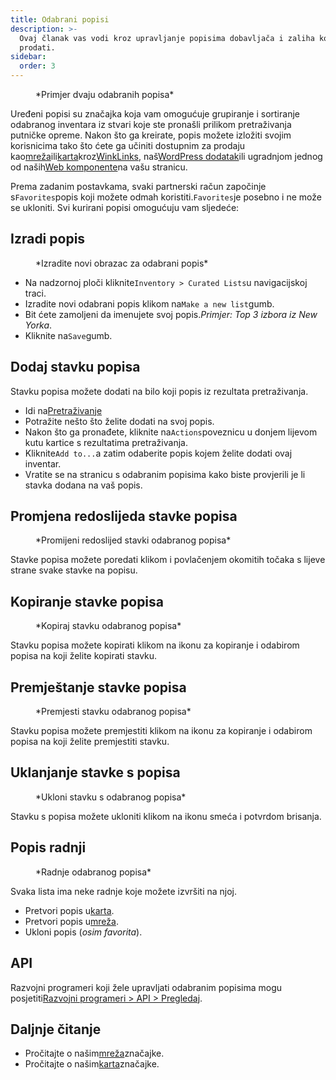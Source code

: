 ```yaml
---
title: Odabrani popisi
description: >-
  Ovaj članak vas vodi kroz upravljanje popisima dobavljača i zaliha koje želite
  prodati.
sidebar:
  order: 3
---
```


<figure>
  <CloudinaryImage width="700" height="225" resize="scale" quality="best" alt="Odabrani popisi" src="academy/curated-lists" errorImage="noimage_opaque_nyrtl0.png" />

  <figcaption>*Primjer dvaju odabranih popisa*</figcaption>
</figure>


Uređeni popisi su značajka koja vam omogućuje grupiranje i sortiranje odabranog inventara iz stvari koje ste pronašli prilikom pretraživanja putničke opreme. Nakon što ga kreirate, popis možete izložiti svojim korisnicima tako što ćete ga učiniti dostupnim za prodaju kao[mreža](/studio/grids)ili[karta](/studio/maps)kroz[WinkLinks](/link-manager/wink-links), naš[WordPress dodatak](/developers/wordpress/)ili ugradnjom jednog od naših[Web komponente](/developers/web-components)na vašu stranicu.

Prema zadanim postavkama, svaki partnerski račun započinje s`Favorites`popis koji možete odmah koristiti.`Favorites`je posebno i ne može se ukloniti.
Svi kurirani popisi omogućuju vam sljedeće:

## Izradi popis

<figure>
  <CloudinaryImage width="350" height="219" resize="scale" quality="best" alt="Izradite odabrani popis" src="academy/create-curated-list" errorImage="noimage_opaque_nyrtl0.png" />

  <figcaption>*Izradite novi obrazac za odabrani popis*</figcaption>
</figure>


* Na nadzornoj ploči kliknite`Inventory > Curated Lists`u navigacijskoj traci.
* Izradite novi odabrani popis klikom na`Make a new list`gumb.
* Bit ćete zamoljeni da imenujete svoj popis.*Primjer: Top 3 izbora iz New Yorka*.
* Kliknite na`Save`gumb.

## Dodaj stavku popisa

Stavku popisa možete dodati na bilo koji popis iz rezultata pretraživanja.

* Idi na[Pretraživanje](/studio/search)
* Potražite nešto što želite dodati na svoj popis.
* Nakon što ga pronađete, kliknite na`Actions`poveznicu u donjem lijevom kutu kartice s rezultatima pretraživanja.
* Kliknite`Add to...`a zatim odaberite popis kojem želite dodati ovaj inventar.
* Vratite se na stranicu s odabranim popisima kako biste provjerili je li stavka dodana na vaš popis.

## Promjena redoslijeda stavke popisa

<figure>
  <CloudinaryImage width="350" height="183" resize="scale" quality="best" alt="Promijeni redoslijed stavki odabranog popisa" src="academy/reorder-curated-list" errorImage="noimage_opaque_nyrtl0.png" />

  <figcaption>*Promijeni redoslijed stavki odabranog popisa*</figcaption>
</figure>


Stavke popisa možete poredati klikom i povlačenjem okomitih točaka s lijeve strane svake stavke na popisu.

## Kopiranje stavke popisa

<figure>
  <CloudinaryImage width="450" height="178" resize="scale" quality="best" alt="Kopiraj u stavku odabranog popisa" src="academy/copy-to-curated-list" errorImage="noimage_opaque_nyrtl0.png" />

  <figcaption>*Kopiraj stavku odabranog popisa*</figcaption>
</figure>


Stavku popisa možete kopirati klikom na ikonu za kopiranje i odabirom popisa na koji želite kopirati stavku.

## Premještanje stavke popisa

<figure>
  <CloudinaryImage width="450" height="173" resize="scale" quality="best" alt="Premjesti stavku odabranog popisa" src="academy/move-to-curated-list" errorImage="noimage_opaque_nyrtl0.png" />

  <figcaption>*Premjesti stavku odabranog popisa*</figcaption>
</figure>


Stavku popisa možete premjestiti klikom na ikonu za kopiranje i odabirom popisa na koji želite premjestiti stavku.

## Uklanjanje stavke s popisa

<figure>
  <CloudinaryImage width="350" height="216" resize="scale" quality="best" alt="Ukloni stavku s odabranog popisa" src="academy/remove-curated-list-item" errorImage="noimage_opaque_nyrtl0.png" />

  <figcaption>*Ukloni stavku s odabranog popisa*</figcaption>
</figure>


Stavku s popisa možete ukloniti klikom na ikonu smeća i potvrdom brisanja.

## Popis radnji

<figure>
  <CloudinaryImage width="350" height="183" resize="scale" quality="best" alt="Radnje odabranog popisa" src="academy/curated-list-actions" errorImage="noimage_opaque_nyrtl0.png" />

  <figcaption>*Radnje odabranog popisa*</figcaption>
</figure>


Svaka lista ima neke radnje koje možete izvršiti na njoj.

* Pretvori popis u[karta](/studio/maps).
* Pretvori popis u[mreža](/studio/grids).
* Ukloni popis (*osim favorita*).

## API

Razvojni programeri koji žele upravljati odabranim popisima mogu posjetiti[Razvojni programeri > API > Pregledaj](/developers/apis/#browse-api).

## Daljnje čitanje

* Pročitajte o našim[mreža](/studio/grids)značajke.
* Pročitajte o našim[karta](/studio/maps)značajke.

